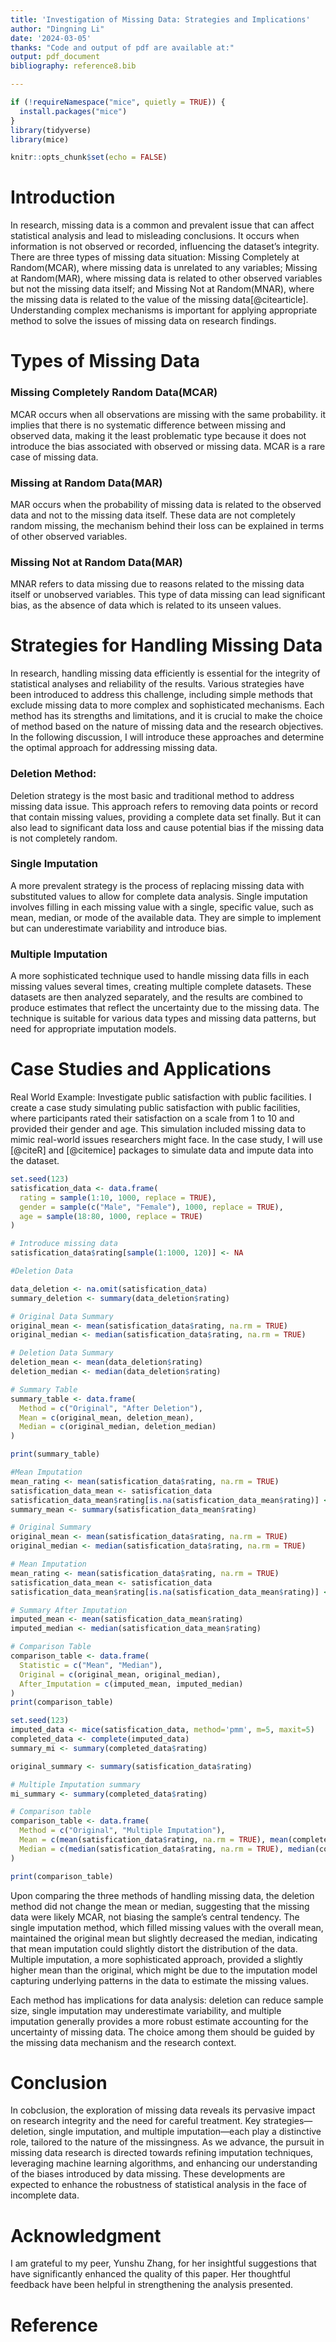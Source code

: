 ```yaml
---
title: 'Investigation of Missing Data: Strategies and Implications'
author: "Dingning Li"
date: '2024-03-05'
thanks: "Code and output of pdf are available at:"
output: pdf_document
bibliography: reference8.bib

---
```

```r
if (!requireNamespace("mice", quietly = TRUE)) {
  install.packages("mice")
}
library(tidyverse)
library(mice)

```


```r
knitr::opts_chunk$set(echo = FALSE)
```

# Introduction
In research, missing data is a common and prevalent issue that can affect statistical analysis and lead to misleading conclusions. It occurs when information is not observed or recorded, influencing the dataset’s integrity. There are three types of missing data situation: Missing Completely at Random(MCAR), where missing data is unrelated to any variables; Missing at Random(MAR), where missing data is related to other observed variables but not the missing data itself; and Missing Not at Random(MNAR), where the missing data is related to the value of the missing data[@citearticle]. Understanding complex mechanisms is important for applying appropriate method to solve the issues of missing data on research findings.


# Types of Missing Data

### Missing Completely Random Data(MCAR)

MCAR occurs when all observations are missing with the same probability. it implies that there is no systematic difference between missing and observed data, making it the least problematic type because it does not introduce the bias associated with observed or missing data. MCAR is a rare case of missing data.

### Missing at Random Data(MAR)
MAR occurs when the probability of missing data is related to the observed data and not to the missing data itself. These data are not completely random missing, the mechanism behind their loss can be explained in terms of other observed variables. 

### Missing Not at Random Data(MAR)
MNAR refers to data missing due to reasons related to the missing data itself or unobserved variables. This type of data missing can lead significant bias, as the absence of data which is related to its unseen values. 

# Strategies for Handling Missing Data

In research, handling missing data efficiently is essential for the integrity of statistical analyses and reliability of the results. Various strategies have been introduced to address this challenge, including simple methods that exclude missing data to more complex and sophisticated mechanisms. Each method has its strengths and limitations, and it is crucial to make the choice of method based on the nature of missing data and the research objectives. In the following discussion, I will introduce these approaches and determine the optimal approach for addressing missing data.

### Deletion Method:
Deletion strategy is the most basic and traditional method to address missing data issue. This approach refers to removing data points or record that contain missing values, providing a complete data set finally. But it can also lead to significant data loss and cause potential bias if the missing data is not completely random.

### Single Imputation

A more prevalent strategy is the process of replacing missing data with substituted values to allow for complete data analysis. Single imputation involves filling in each missing value with a single, specific value, such as mean, median, or mode of the available data. They are simple to implement but can underestimate variability and introduce bias.

### Multiple Imputation

A more sophisticated technique used to handle missing data fills in each missing values several times, creating multiple complete datasets. These datasets are then analyzed separately, and the results are combined to produce estimates that reflect the uncertainty due to the missing data. The technique is suitable for various data types and missing data patterns, but need for appropriate imputation models.


# Case Studies and Applications

Real World Example: Investigate public satisfaction with public facilities.
I create a case study simulating public satisfaction with public facilities, where participants rated their satisfaction on a scale from 1 to 10 and provided their gender and age. This simulation included missing data to mimic real-world issues researchers might face. In the case study, I will use [@citeR] and [@citemice] packages to simulate data and impute data into the dataset.

```r
set.seed(123)
satisfication_data <- data.frame(
  rating = sample(1:10, 1000, replace = TRUE),
  gender = sample(c("Male", "Female"), 1000, replace = TRUE),
  age = sample(18:80, 1000, replace = TRUE)
)

# Introduce missing data
satisfication_data$rating[sample(1:1000, 120)] <- NA

```

```r
#Deletion Data

data_deletion <- na.omit(satisfication_data)
summary_deletion <- summary(data_deletion$rating)

# Original Data Summary
original_mean <- mean(satisfication_data$rating, na.rm = TRUE)
original_median <- median(satisfication_data$rating, na.rm = TRUE)

# Deletion Data Summary
deletion_mean <- mean(data_deletion$rating)
deletion_median <- median(data_deletion$rating)

# Summary Table
summary_table <- data.frame(
  Method = c("Original", "After Deletion"),
  Mean = c(original_mean, deletion_mean),
  Median = c(original_median, deletion_median)
)

print(summary_table)
```

```r
#Mean Imputation
mean_rating <- mean(satisfication_data$rating, na.rm = TRUE)
satisfication_data_mean <- satisfication_data
satisfication_data_mean$rating[is.na(satisfication_data_mean$rating)] <- mean_rating
summary_mean <- summary(satisfication_data_mean$rating)

# Original Summary
original_mean <- mean(satisfication_data$rating, na.rm = TRUE)
original_median <- median(satisfication_data$rating, na.rm = TRUE)

# Mean Imputation
mean_rating <- mean(satisfication_data$rating, na.rm = TRUE)
satisfication_data_mean <- satisfication_data
satisfication_data_mean$rating[is.na(satisfication_data_mean$rating)] <- mean_rating

# Summary After Imputation
imputed_mean <- mean(satisfication_data_mean$rating)
imputed_median <- median(satisfication_data_mean$rating)

# Comparison Table
comparison_table <- data.frame(
  Statistic = c("Mean", "Median"),
  Original = c(original_mean, original_median),
  After_Imputation = c(imputed_mean, imputed_median)
)
print(comparison_table)
```

```r
set.seed(123)
imputed_data <- mice(satisfication_data, method='pmm', m=5, maxit=5)
completed_data <- complete(imputed_data)
summary_mi <- summary(completed_data$rating)


```

```r
original_summary <- summary(satisfication_data$rating)

# Multiple Imputation summary
mi_summary <- summary(completed_data$rating)

# Comparison table
comparison_table <- data.frame(
  Method = c("Original", "Multiple Imputation"),
  Mean = c(mean(satisfication_data$rating, na.rm = TRUE), mean(completed_data$rating)),
  Median = c(median(satisfication_data$rating, na.rm = TRUE), median(completed_data$rating))
)

print(comparison_table)

```


Upon comparing the three methods of handling missing data, the deletion method did not change the mean or median, suggesting that the missing data were likely MCAR, not biasing the sample's central tendency. The single imputation method, which filled missing values with the overall mean, maintained the original mean but slightly decreased the median, indicating that mean imputation could slightly distort the distribution of the data. Multiple imputation, a more sophisticated approach, provided a slightly higher mean than the original, which might be due to the imputation model capturing underlying patterns in the data to estimate the missing values.

Each method has implications for data analysis: deletion can reduce sample size, single imputation may underestimate variability, and multiple imputation generally provides a more robust estimate accounting for the uncertainty of missing data. The choice among them should be guided by the missing data mechanism and the research context.


# Conclusion

In cobclusion, the exploration of missing data reveals its pervasive impact on research integrity and the need for careful treatment. Key strategies—deletion, single imputation, and multiple imputation—each play a distinctive role, tailored to the nature of the missingness. As we advance, the pursuit in missing data research is directed towards refining imputation techniques, leveraging machine learning algorithms, and enhancing our understanding of the biases introduced by data missing. These developments are expected to enhance the robustness of statistical analysis in the face of incomplete data.

# Acknowledgment
I am grateful to my peer, Yunshu Zhang, for her insightful suggestions that have significantly enhanced the quality of this paper. Her thoughtful feedback have been helpful in strengthening the analysis presented.

\newpage

# Reference
